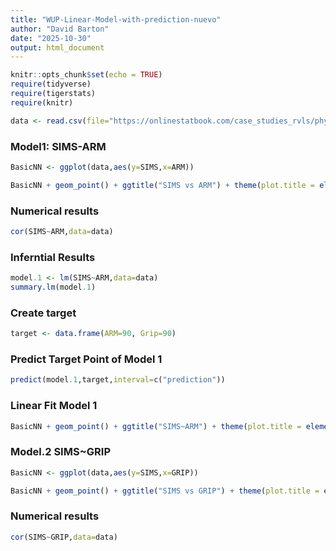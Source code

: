 ```yaml
---
title: "WUP-Linear-Model-with-prediction-nuevo"
author: "David Barton"
date: "2025-10-30"
output: html_document
---
```


```r
knitr::opts_chunk$set(echo = TRUE)
require(tidyverse)
require(tigerstats)
require(knitr)

data <- read.csv(file="https://onlinestatbook.com/case_studies_rvls/physical_strength/data.txt",sep="",header=TRUE)  
```

### Model1: SIMS-ARM

```r
BasicNN <- ggplot(data,aes(y=SIMS,x=ARM))
```

```r
BasicNN + geom_point() + ggtitle("SIMS vs ARM") + theme(plot.title = element_text(hjust = 0.5, size = 20))
```

### Numerical results

```r
cor(SIMS~ARM,data=data)
```


### Inferntial Results

```r
model.1 <- lm(SIMS~ARM,data=data)
summary.lm(model.1)
```

### Create target 

```r
target <- data.frame(ARM=90, Grip=90)
```

### Predict Target Point of Model 1

```r
predict(model.1,target,interval=c("prediction"))
```

### Linear Fit Model 1

```r
BasicNN + geom_point() + ggtitle("SIMS~ARM") + theme(plot.title = element_text(hjust = 0.5, size = 20 )) + geom_smooth(method=lm)
```

### Model.2 SIMS~GRIP

```r
BasicNN <- ggplot(data,aes(y=SIMS,x=GRIP))
```

```r
BasicNN + geom_point() + ggtitle("SIMS vs GRIP") + theme(plot.title = element_text(hjust = 0.5, size = 20))
```

### Numerical results

```r
cor(SIMS~GRIP,data=data)
```

